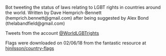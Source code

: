 Bot tweeting the status of laws relating to LGBT rights in countries around the world. Written by Dave Hemprich-Bennett (hemprich.bennett@gmail.com) after being suggested by Alex Bond (thelabandfield@gmail.com)

Tweets from the account [@WorldLGBTrights](https://twitter.com/WorldLGBTrights)

Flags were downloaded on 02/06/18 from the fantastic resource at [hjnilsson/country-flags](https://github.com/hjnilsson/country-flags)
